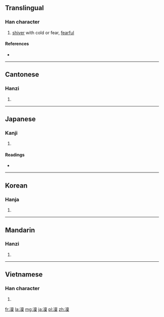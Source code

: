 {{also|凛}}
==Translingual==

===Han character===
{{Han char|rn=15|rad=冫|as=13|sn=15|four=3019<sub>1</sub>|canj=戈一卜田木 (IMYWD)}}

# [[shiver]] with cold or fear, [[fearful]]

====References====
* {{Han ref|kx=0133.441|dkj=01717|dj=0298.250|hdz=10301.130|uh=51DC|ud=20956|bh=BBFE|bd=48126}}

----

==Cantonese==

===Hanzi===
{{yue-hanzi|jyut=|y=lam5|sim=凛}}

# {{defn|Cantonese|sort=冫13}}

----

==Japanese==

===Kanji===
{{ja-kanji|grade=|rs=冫13}}

# {{defn|Japanese|sort=冫13}}

====Readings====
* {{ja-readings|on=[[りん]] (rin)|kun=[[さむい]] (samui), [[すさまじい]] (susamajii), [[おそれる]] (osoreru)}}

----

==Korean==

===Hanja===
{{ko-hanja|hangeul=름|rv=reum|mr=rŭm}}

# {{defn|Korean|sort=冫13}}

----

==Mandarin==

===Hanzi===
{{cmn-hanzi|sim=凛|pin=[[lǐn]] ([[lin3]])|wg=lin<sup>3</sup>}}

# {{defn|Mandarin|sort=冫13}}

----

==Vietnamese==

===Han character===
{{vi-hantu|[[lẫm]]|rs=冫13}}

# {{defn|Vietnamese|sort=冫13}}

[[fr:凜]]
[[la:凜]]
[[mg:凜]]
[[ja:凜]]
[[pl:凜]]
[[zh:凜]]